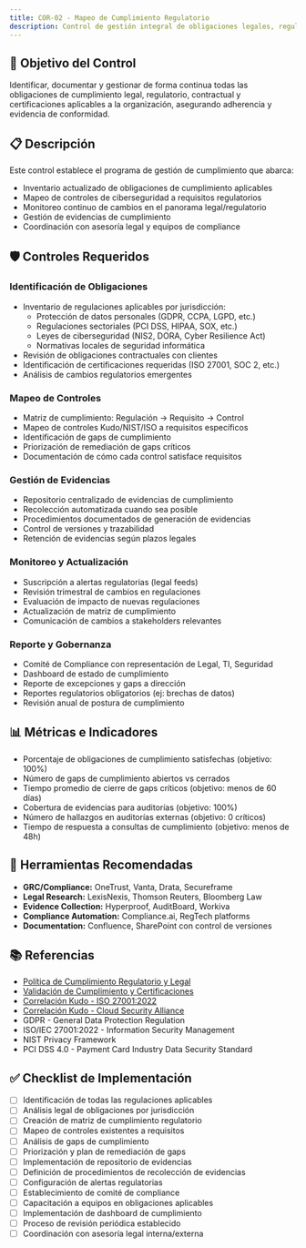 ```yaml
---
title: COR-02 - Mapeo de Cumplimiento Regulatorio
description: Control de gestión integral de obligaciones legales, regulatorias y contractuales
---
```


## 🎯 Objetivo del Control

Identificar, documentar y gestionar de forma continua todas las obligaciones de cumplimiento legal, regulatorio, contractual y certificaciones aplicables a la organización, asegurando adherencia y evidencia de conformidad.

## 📋 Descripción

Este control establece el programa de gestión de cumplimiento que abarca:
- Inventario actualizado de obligaciones de cumplimiento aplicables
- Mapeo de controles de ciberseguridad a requisitos regulatorios
- Monitoreo continuo de cambios en el panorama legal/regulatorio
- Gestión de evidencias de cumplimiento
- Coordinación con asesoría legal y equipos de compliance

## 🛡️ Controles Requeridos

### Identificación de Obligaciones
- Inventario de regulaciones aplicables por jurisdicción:
  - Protección de datos personales (GDPR, CCPA, LGPD, etc.)
  - Regulaciones sectoriales (PCI DSS, HIPAA, SOX, etc.)
  - Leyes de ciberseguridad (NIS2, DORA, Cyber Resilience Act)
  - Normativas locales de seguridad informática
- Revisión de obligaciones contractuales con clientes
- Identificación de certificaciones requeridas (ISO 27001, SOC 2, etc.)
- Análisis de cambios regulatorios emergentes

### Mapeo de Controles
- Matriz de cumplimiento: Regulación → Requisito → Control
- Mapeo de controles Kudo/NIST/ISO a requisitos específicos
- Identificación de gaps de cumplimiento
- Priorización de remediación de gaps críticos
- Documentación de cómo cada control satisface requisitos

### Gestión de Evidencias
- Repositorio centralizado de evidencias de cumplimiento
- Recolección automatizada cuando sea posible
- Procedimientos documentados de generación de evidencias
- Control de versiones y trazabilidad
- Retención de evidencias según plazos legales

### Monitoreo y Actualización
- Suscripción a alertas regulatorias (legal feeds)
- Revisión trimestral de cambios en regulaciones
- Evaluación de impacto de nuevas regulaciones
- Actualización de matriz de cumplimiento
- Comunicación de cambios a stakeholders relevantes

### Reporte y Gobernanza
- Comité de Compliance con representación de Legal, TI, Seguridad
- Dashboard de estado de cumplimiento
- Reporte de excepciones y gaps a dirección
- Reportes regulatorios obligatorios (ej: brechas de datos)
- Revisión anual de postura de cumplimiento

## 📊 Métricas e Indicadores

- Porcentaje de obligaciones de cumplimiento satisfechas (objetivo: 100%)
- Número de gaps de cumplimiento abiertos vs cerrados
- Tiempo promedio de cierre de gaps críticos (objetivo: menos de 60 días)
- Cobertura de evidencias para auditorías (objetivo: 100%)
- Número de hallazgos en auditorías externas (objetivo: 0 críticos)
- Tiempo de respuesta a consultas de cumplimiento (objetivo: menos de 48h)

## 🔗 Herramientas Recomendadas

- **GRC/Compliance:** OneTrust, Vanta, Drata, Secureframe
- **Legal Research:** LexisNexis, Thomson Reuters, Bloomberg Law
- **Evidence Collection:** Hyperproof, AuditBoard, Workiva
- **Compliance Automation:** Compliance.ai, RegTech platforms
- **Documentation:** Confluence, SharePoint con control de versiones

## 📚 Referencias

- [Política de Cumplimiento Regulatorio y Legal](/docs/kudo/politicas/politica-cumplimiento-regulatorio-legal)
- [Validación de Cumplimiento y Certificaciones](/docs/kudo/politicas/validacion-cumplimiento-certificaciones)
- [Correlación Kudo - ISO 27001:2022](/docs/kudo/correlacion-kudo-iso-27001-2022)
- [Correlación Kudo - Cloud Security Alliance](/docs/kudo/correlacion-kudo-cloud-security-alliance)
- GDPR - General Data Protection Regulation
- ISO/IEC 27001:2022 - Information Security Management
- NIST Privacy Framework
- PCI DSS 4.0 - Payment Card Industry Data Security Standard

## ✅ Checklist de Implementación

- [ ] Identificación de todas las regulaciones aplicables
- [ ] Análisis legal de obligaciones por jurisdicción
- [ ] Creación de matriz de cumplimiento regulatorio
- [ ] Mapeo de controles existentes a requisitos
- [ ] Análisis de gaps de cumplimiento
- [ ] Priorización y plan de remediación de gaps
- [ ] Implementación de repositorio de evidencias
- [ ] Definición de procedimientos de recolección de evidencias
- [ ] Configuración de alertas regulatorias
- [ ] Establecimiento de comité de compliance
- [ ] Capacitación a equipos en obligaciones aplicables
- [ ] Implementación de dashboard de cumplimiento
- [ ] Proceso de revisión periódica establecido
- [ ] Coordinación con asesoría legal interna/externa
